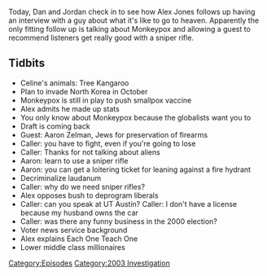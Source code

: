 {{DEFAULTSORT:
    #_EPISODE_0592:June 12, 2003
}}{{Episode
    | title           = June 12, 2003
    | caption         = [https://knowledgefight.libsyn.com/592-june-12-2003 Listen to this episode on Libsyn]
    | episodeNumber   = 592
    | length          = 01:04:21
    | airDate         = September 3, 2021
    | coverageDate    = June 12, 2003
    | episodeType     = [[:Category:2003 Investigation|2003 Investigation]]
    | appearance      = [[Aaron Zelman]]
    | previousEpisode = [[591: June 11, 2003]]
    | nextEpisode     = [[593: September 2, 2021]]
}}

{{Stub}}

Today, Dan and Jordan check in to see how Alex Jones follows up having an interview with a guy about what it's like to go to heaven.  Apparently the only fitting follow up is talking about Monkeypox and allowing a guest to recommend listeners get really good with a sniper rifle.

==Tidbits==

*Celine's animals: Tree Kangaroo
*Plan to invade North Korea in October
*Monkeypox is still in play to push smallpox vaccine
*Alex admits he made up stats
*You only know about Monkeypox because the globalists want you to
*Draft is coming back
*Guest: Aaron Zelman, Jews for preservation of firearms
*Caller: you have to fight, even if you're going to lose
*Caller: Thanks for not talking about aliens
*Aaron: learn to use a sniper rifle
*Aaron: you can get a loitering ticket for leaning against a fire hydrant
*Decriminalize laudanum
*Caller: why do we need sniper rifles?
*Alex opposes bush to deprogram liberals
*Caller: can you speak at UT Austin? Caller: I don't have a license because my husband owns the car
*Caller: was there any funny business in the 2000 election?
*Voter news service background
*Alex explains Each One Teach One
*Lower middle class millionaires

[[Category:Episodes]]
[[Category:2003 Investigation]]